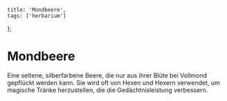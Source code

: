 
    title: 'Mondbeere',
    tags: ['herbarium']
};

# Mondbeere

Eine seltene, silberfarbene Beere, die nur aus ihrer Blüte bei Vollmond gepflückt werden kann. Sie wird oft von Hexen und Hexern verwendet, um magische Tränke herzustellen, die die Gedächtnisleistung verbessern.
